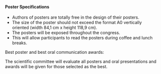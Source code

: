 #### Poster Specifications #### 

- Authors of posters are totally free in the design of their posters. 
- The size of the poster should not exceed the format A0 vertically oriented (width 84,1 cm x height 118,9 cm). 
- The posters will be exposed throughout the congress. 
- This will allow participants to read the posters during coffee and lunch breaks. 


Best poster and best oral communication awards:

The scientific committee will evaluate all posters and oral presentations and awards will be given for those selected as the best.

